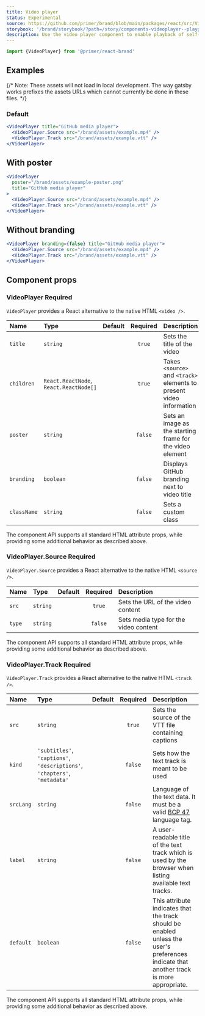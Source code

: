 ```yaml
---
title: Video player
status: Experimental
source: https://github.com/primer/brand/blob/main/packages/react/src/VideoPlayer/VideoPlayer.tsx
storybook: '/brand/storybook/?path=/story/components-videoplayer--playground'
description: Use the video player component to enable playback of self-hosted videos
---
```



```js
import {VideoPlayer} from '@primer/react-brand'
```

## Examples

{/* Note: These assets will not load in local development. The way gatsby works prefixes the assets URLs which cannot currently be done in these files. */}

### Default

```jsx live
<VideoPlayer title="GitHub media player">
  <VideoPlayer.Source src="/brand/assets/example.mp4" />
  <VideoPlayer.Track src="/brand/assets/example.vtt" />
</VideoPlayer>
```

## With poster

```jsx live
<VideoPlayer
  poster="/brand/assets/example-poster.png"
  title="GitHub media player"
>
  <VideoPlayer.Source src="/brand/assets/example.mp4" />
  <VideoPlayer.Track src="/brand/assets/example.vtt" />
</VideoPlayer>
```

## Without branding

```jsx live
<VideoPlayer branding={false} title="GitHub media player">
  <VideoPlayer.Source src="/brand/assets/example.mp4" />
  <VideoPlayer.Track src="/brand/assets/example.vtt" />
</VideoPlayer>
```

## Component props

<h3>
  VideoPlayer <Label>Required</Label>
</h3>

`VideoPlayer` provides a React alternative to the native HTML `<video />`.

| Name        | Type                                   | Default | Required | Description                                                          |
| :---------- | :------------------------------------- | :-----: | :------: | :------------------------------------------------------------------- |
| `title`     | `string`                               |         |  `true`  | Sets the title of the video                                          |
| `children`  | `React.ReactNode`, `React.ReactNode[]` |         |  `true`  | Takes `<source>` and `<track>` elements to present video information |
| `poster`    | `string`                               |         | `false`  | Sets an image as the starting frame for the video element            |
| `branding`  | `boolean`                              |         | `false`  | Displays GitHub branding next to video title                         |
| `className` | `string`                               |         | `false`  | Sets a custom class                                                  |

The component API supports all standard HTML attribute props, while providing some additional behavior as described above.

<h3>
  VideoPlayer.Source <Label>Required</Label>
</h3>

`VideoPlayer.Source` provides a React alternative to the native HTML `<source />`.

| Name   | Type     | Default | Required | Description                           |
| :----- | :------- | :-----: | :------: | :------------------------------------ |
| `src`  | `string` |         |  `true`  | Sets the URL of the video content     |
| `type` | `string` |         | `false`  | Sets media type for the video content |

The component API supports all standard HTML attribute props, while providing some additional behavior as described above.

<h3>
  VideoPlayer.Track <Label>Required</Label>
</h3>

`VideoPlayer.Track` provides a React alternative to the native HTML `<track />`.

| Name      | Type                                                                      | Default | Required | Description                                                                                                                              |
| :-------- | :------------------------------------------------------------------------ | :-----: | :------: | :--------------------------------------------------------------------------------------------------------------------------------------- |
| `src`     | `string`                                                                  |         |  `true`  | Sets the source of the VTT file containing captions                                                                                      |
| `kind`    | `'subtitles'`, `'captions'`, `'descriptions'`, `'chapters'`, `'metadata'` |         | `false`  | Sets how the text track is meant to be used                                                                                              |
| `srcLang` | `string`                                                                  |         | `false`  | Language of the text data. It must be a valid [BCP 47](https://r12a.github.io/app-subtags/) language tag.                                |
| `label`   | `string`                                                                  |         | `false`  | A user-readable title of the text track which is used by the browser when listing available text tracks.                                 |
| `default` | `boolean`                                                                 |         | `false`  | This attribute indicates that the track should be enabled unless the user's preferences indicate that another track is more appropriate. |

The component API supports all standard HTML attribute props, while providing some additional behavior as described above.
